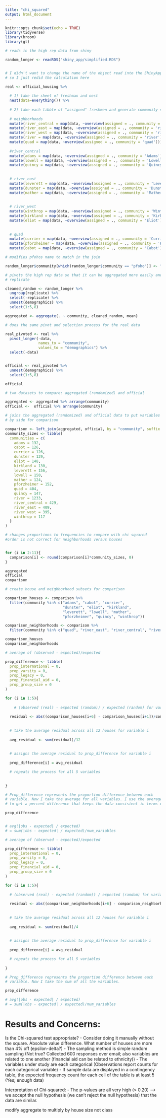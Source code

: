 ```yaml
---
title: "chi_squared"
output: html_document
---
```


```r
knitr::opts_chunk$set(echo = TRUE)
library(tidyverse)
library(broom)
library(gt)
```


```r

# reads in the high rep data from shiny

random_longer <- readRDS("shiny_app/simplified.RDS") 


# I didn't want to change the name of the object read into the ShinyApp
# so I just redid the calculation here

real <- official_housing %>% 
  
  # 1) take the sheet of freshman and nest
  nest(data=everything()) %>% 
  
  # 2) take each tibble of "assigned" freshmen and generate community summaries
  
  # neighborhoods
  mutate(river_central = map(data, ~overview(assigned = ., community = 'river_central'))) %>% 
  mutate(river_east = map(data, ~overview(assigned = ., community = 'river_east'))) %>% 
  mutate(river_west = map(data, ~overview(assigned = ., community = 'river_west'))) %>% 
  mutate(river = map(data, ~overview(assigned = ., community = 'river'))) %>% 
  mutate(quad = map(data, ~overview(assigned = ., community = 'quad'))) %>% 
  
  #river_central
  mutate(adams = map(data, ~overview(assigned = ., community = 'Adams'))) %>% 
  mutate(lowell = map(data, ~overview(assigned = ., community = 'Lowell'))) %>% 
  mutate(quincy = map(data, ~overview(assigned = ., community = 'Quincy'))) %>% 
  
  
  # river_east
  mutate(leverett = map(data, ~overview(assigned = ., community = 'Leverett'))) %>% 
  mutate(dunster = map(data, ~overview(assigned = ., community = 'Dunster'))) %>% 
  mutate(mather = map(data, ~overview(assigned = ., community = 'Mather'))) %>%  
  
  
  # river_west
  mutate(winthrop = map(data, ~overview(assigned = ., community = 'Winthrop'))) %>% 
  mutate(kirkland = map(data, ~overview(assigned = ., community = 'Kirkland'))) %>% 
  mutate(eliot = map(data, ~overview(assigned = ., community = 'Eliot'))) %>%   
  
  
  # quad
  mutate(currier = map(data, ~overview(assigned = ., community = 'Currier'))) %>% 
  mutate(pforzheimer = map(data, ~overview(assigned = ., community = 'Pforzheimer'))) %>% 
  mutate(cabot = map(data, ~overview(assigned = ., community = 'Cabot'))) 

```


```r

# modifies pfohos name to match in the join

random_longer$community[which(random_longer$community == "pfoho")] <- "pforzheimer"

# pivots the high rep data so that it can be aggregated more easily and ungroups
# replicate

cleaned_random <- random_longer %>%
  ungroup(replicate) %>% 
  select(-replicate) %>% 
  unnest(demographics) %>% 
  select(1:5,8)

aggregated <- aggregate(. ~ community, cleaned_random, mean)


```

```r

# does the same pivot and selection process for the real data

real_pivoted <- real %>% 
  pivot_longer(-data, 
               names_to = "community", 
               values_to = "demographics") %>% 
  select(-data)


official <- real_pivoted %>%
  unnest(demographics) %>% 
  select(1:5,8)

official
```

```r

# two datasets to compare: aggregated (randomized) and official 

aggregated <- aggregated %>% arrange(community)
official <-  official %>% arrange(community)

# joins the aggregated (randomized) and official data to put variables side
# by side for comparison

comparison <- left_join(aggregated, official, by = "community", suffix = c(".aggregated", ".official")) 
community_sizes <- tibble(
  communities = c(
    adams = 132,
    cabot = 126,
    currier = 126,
    dunster = 129,
    eliot = 148,
    kirkland = 130,
    leverett = 156,
    lowell = 150,
    mather = 124,
    pforzheimer = 152,
    quad = 404,
    quincy = 147,
    river = 1233,
    river_central = 429,
    river_east = 409,
    river_west = 395,
    winthrop = 117
  )
)

# changes proportions to frequencies to compare with chi squared
#order is not correct for neighborhoods versus houses


for (i in 2:11){
  comparison[i] <- round(comparison[i]*community_sizes, 0)
}

aggregated
official
comparison

```



```r

# create house and neighborhood subsets for comparison

comparison_houses <- comparison %>% 
  filter(community %in% c("adams", "cabot", "currier",
                          "dunster", "eliot", "kirkland",
                          "leverett", "lowell", "mather",
                          "pforzheimer", "quincy", "winthrop"))

comparison_neighborhoods <- comparison %>% 
  filter(community %in% c("quad", "river_east", "river_central", "river_west"))

comparison_houses
comparison_neighborhoods

```

```r

# average of (observed - expected)/expected

prop_difference <- tibble(
  prop_international = 0,
  prop_varsity = 0,
  prop_legacy = 0,
  prop_financial_aid = 0,
  prop_group_size = 0
)

for (i in 1:5){
  
    # (observed (real) - expected (random)) / expected (random) for variable i
  
  residual <- abs((comparison_houses[i+6] - comparison_houses[i+1])/comparison_houses[i+1])
  
  
  # take the average residual across all 12 houses for variable i
  
  avg_residual <- sum(residual)/12 
  
  
  # assigns the average residual to prop_difference for variable i
  
  prop_difference[i] = avg_residual

  # repeats the process for all 5 variables
  
  
}

# Prop_difference represents the proportion difference between each
# variable. Now I take the average for all variables. I use the average
# to get a percent difference that keeps the data consistent in terms of units.

prop_difference


# avg(|obs - expected| / expected)
# = sum(|obs - expected| / expected)/num_variables
```

```r

# average of (observed - expected)/expected

prop_difference <- tibble(
  prop_international = 0,
  prop_varsity = 0,
  prop_legacy = 0,
  prop_financial_aid = 0,
  prop_group_size = 0
)

for (i in 1:5){
  
  # (observed (real) - expected (random)) / expected (random) for variable i
  
  residual <- abs((comparison_neighborhoods[i+6] - comparison_neighborhoods[i+1])/comparison_neighborhoods[i+1])
  
  
  # take the average residual across all 12 houses for variable i
  
  avg_residual <- sum(residual)/4
  
  
  # assigns the average residual to prop_difference for variable i
  
  prop_difference[i] = avg_residual

  # repeats the process for all 5 variables
  
}

# Prop_difference represents the proportion difference between each
# variable. Now I take the sum of all the variables.  

prop_difference

# avg(|obs - expected| / expected)
# = sum(|obs - expected| / expected)/num_variables
```





# Results and Concerns:
Is the Chi-squared test appropriate?
- Consider doing it manually without the square. Absolute value difference. What number of houses are more than 4% off (epsilon-delta?)
- The sampling method is simple random sampling (Not true? Collected 600 responses over email; also variables are related to one another (financial aid can be related to ethnicity))
- The variables under study are each categorical (Observations report counts for each categorical variable)
- If sample data are displayed in a contingency table, the expected frequency count for each cell of the table is at least 5 (Yes; enough data)

Interpretation of Chi-squared:
- The p-values are all very high (> 0.20) --> we accept the null hypothesis (we can't reject the null hypothesis) that the data are similar.


modify aggregate to multiply by house size not class

